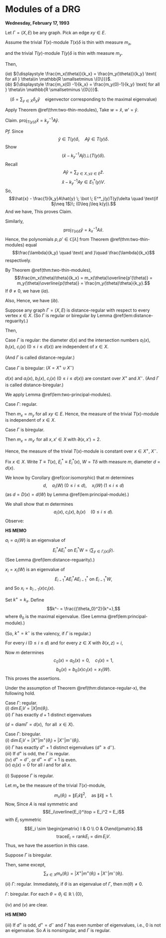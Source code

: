 # Modules of a DRG {#lec13}
**Wednesday, February 17, 1993**

:::{.lemma #two-principal-modules}
Let $\Gamma = (X, E)$ be any graph. Pick an edge $xy\in E$. 

Assume the trivial $T(x)$-module $T(x)\delta$ is thin with measure $m_x$,

and the trivial $T(y)$-module $T(y)\delta$ is thin with measure $m_y$.

Then,

| $(ia)$ ${\displaystyle \frac{m_x(\theta)}{k_x} = \frac{m_y(\theta)}{k_y} \text{ for all } \theta\in \mathbb{R \smallsetminus \{0\}}}$.

| $(ib)$ ${\displaystyle \frac{m_x(0) -1}{k_x} = \frac{m_y(0)-1}{k_y} \text{ for all } \theta\in \mathbb{R \smallsetminus \{0\}}}$.

$$(\delta = \sum_{y\in X}\delta_y \hat{y} \quad \text{eigenvector corresponding to the maximal eigenvalue})$$
:::


:::{.proof}
Apply Theorem \@ref(thm:two-thin-modules),
\begin{align}
W & = T(x)\delta \quad r = 0, \quad d = d(x)\\
W' & = T(y)\delta \quad r' = 0, \quad d' = d(y).
\end{align}
Take $w = \hat{x}$, $w' = \hat{y}$.

Claim. $\mathrm{proj}_{T(y)\delta}\hat{x} = k^{-1}_yA\hat{y}$.

_Pf._
Since 
$$\hat{y}\in T(y)\delta, \quad A\hat{y}\in T(y)\delta.$$
Show 
$$(\hat{x} - {k_y}^{-1} A\hat{y}) \bot (T(y)\delta).$$
Recall 
$$A\hat{y} = \sum_{z\in X, yz\in E}\hat{z}.$$
$$\hat{x} - {k_y}^{-1}Ay \in E^*_1(y)V.$$
So, 
$$\hat{x} - \frac{1}{k_y}A\hat{y} \; \bot \; E^*_j(y)T(y)\delta \quad \text{if $j\neq 1$}\; (0\leq j\leq k(y)).$$
And we have,
\begin{align}
\left\langle \hat{x} - \frac{1}{k_y}A\hat{y}, A\hat{y}\right\rangle
& = \left\langle \hat{x}, \sum_{z\in X, yz\in E}\hat{z}\right\rangle - \frac{1}{k_y}\left\|\sum_{z\in X, yz\in E}\hat{z}\right\|^2\\
& =  1 - 1\\
& = 0
\end{align}
This proves Claim.

Similarly, 
$$\mathrm{proj}_{T(x)\delta}\hat{y} = {k_x}^{-1}A\hat{x}.$$
Hence, the polynomials $p, p'\in \mathbb{C}[\lambda]$ from Theorem \@ref(thm:two-thin-modules) equal
$$\frac{\lambda}{k_y} \quad \text{ and }\quad \frac{\lambda}{k_x}$$
respectively.

By Theorem \@ref(thm:two-thin-modules), 
$$\frac{m_x(\theta)\theta}{k_x} = m_x(\theta)\overline{p'(\theta)} = m_y(\theta)\overline{p(\theta)} = \frac{m_y(\theta)\theta}{k_y}.$$
If $\theta\neq 0$, we have $(ia)$.

Also, 
\begin{align}
\frac{1-m_x(0)}{k_x} & = \left(\sum_{\theta\in \mathbb{R}\setminus \{0\}}m_x(0)\right)\frac{1}{k_x} && \text{by $(ia)$}\\
& = \left(\sum_{\theta\in \mathbb{R}\setminus \{0\}}m_y(0)\right)\frac{1}{k_y}\\
& = \frac{1 - m_y(0)}{k_y}
\end{align}
Hence, we have $(ib)$.
:::


:::{.theorem #distance-regular-x}
Suppose any graph $\Gamma = (X, E)$ is distance-regular with respect to every vertex $x\in X$.
(So $\Gamma$ is regular or biregular by Lemma \@ref(lem:distance-reguarity).)

Then,

| Case $\Gamma$ is regular: the diameter $d(x)$ and the intersection numbers $a_i(x)$, $b_i(x)$, $c_i(x)$ $(0\leq i\leq d(x))$ are independent of $x\in X$.
(And $\Gamma$ is called distance-regular.)

| Case $\Gamma$ is biregular: $(X = X^+\cup X^-)$
$d(x)$ and $a_i(x)$, $b_i(x)$, $c_i(x)$ $(0\leq i\leq d(x))$ are constant over $X^+$ and $X^-$. 
(And $\Gamma$ is called distance-biregular.)
:::

:::{.proof}
We apply Lemma \@ref(lem:two-principal-modules).

| Case $\Gamma$: regular.

Then $m_x = m_y$ for all $xy\in E$. Hence, the measure of the trivial $T(x)$-module is independent of $x\in X$.

| Case $\Gamma$ is biregular.

Then $m_x = m_{x'}$ for all $x, x'\in X$ with $\partial(x,x') = 2$. 

Hence, the measure of the trivial $T(x)$-module is constant over $x\in X^+$, $X^-$.

Fix $x\in X$. Write $T\equiv T(x)$, $E^*_i \equiv E^*_i(x)$, $W = T\delta$ with measure $m$, diameter $d = d(x)$.

We know by Corollary \@ref(cor:isomorphic) that $m$ determines 
$$d, \quad a_i(W) \; (0\leq i\leq d), \quad x_i(W) \; (1\leq i\leq d)$$
(as $d = D(x) = d(W)$ by Lemma \@ref(lem:principal-module).)

We shall show that $m$ determines
$$a_i(x), \;  c_i(x), \; b_i(x) \quad (0\leq i\leq d).$$
Observe: 
\begin{align}
a_i(W) & = a_i(x) \quad (0\leq i\leq d)\\
x_i(W) & = b_{i-1}(x)c_i(x) \quad (1\leq i\leq d)
\end{align}

:::{.hs}
**HS MEMO**

$a_i = a_i(W)$ is an eigenvalue of 
$$E^*_iAE^*_i \text{ on } E^*_iW = \langle \sum_{y\in \Gamma_i(x)}\hat{y}\rangle. $$
(See Lemma \@ref(lem:distance-reguarity).)

$x_i = x_i(W)$ is an eigenvalue of 
$$E^*_{i-1}AE^*_iAE^*_{i-1} \text{ on } E^*_{i-1}W,$$
and
\begin{align}
A\sum_{y\in X,\partial(x,y)}\hat{y} & = b_{i-1}(x)\sum_{y\in X, \partial(x,y)=i-1}\hat{y} \\
& \quad + a_i(x)\sum_{y\in X, \partial(x,y)=i}\hat{y} \\
& \quad + c_{i+1}(x)\sum_{y\in X, \partial(x,y)=i+1}\hat{y}
\end{align}
So $x_i = b_{i-1}(x)c_i(x)$.
:::

Set $k^+ = k_x$. Define
$$k^- = \frac{{\theta_0}^2}{k^+},$$
where $\theta_0$ is the maximal eigenvalue. (See Lemma \@ref(lem:principal-module).)

(So, $k^+ = k^-$ is the valency, if $\Gamma$ is regular.)

For every $i \; (0\leq i\leq d)$ and for every $z\in X$ with $\partial(x,z) = i$,
\begin{align}
k_z & = c_i(x) + a_i(x) + b_i(x)\\
& = \begin{cases} k^+ & \text{if $i$ is even,}\\
k^- & \text{ if $i$ is odd.}
\end{cases}
\end{align}

Now $m$ determines 
$$c_0(x) = a_0(x) = 0,\quad c_1(x) = 1,$$
$$b_0(x) = b_0(x)c_1(x) = x_1(W).$$
\begin{align}
k^+ & = b_0(x)\\
k^- & = {\theta_0}^2/k^+\\
c_i(x) & = x_i(W)/b_{i-1}(x) \quad (1\leq i\leq d)\\
b_i(x) & = \begin{cases} k^+ - a_i(x) - c_i(x) \quad \text{$i$; even,}\\
k^--a_i(x)-c_i(x) \quad \text{$i$: odd}.
\end{cases}
\end{align}
This proves the assertions.
:::

:::{.proposition #dim-diameter}
Under the assumption of Theorem \@ref(thm:distance-regular-x), the following hold.

| Case $\Gamma$: regular.

| $(i)$ $\dim E_iV = |X|m(\theta_i)$.
| $(ii)$ $\Gamma$ has exactly $d+1$ distinct eigenvalues 
($d = \mathrm{diam}\Gamma = d(x), \; \text{ for all }\; x\in X$).

| Case $\Gamma$: biregular.

| $(i)$ $\dim E_iV = |X^+| m^+(\theta_i) + |X^-|m^-(\theta_i)$.
| $(ii)$ $\Gamma$ has exactly $d^++1$ distinct eigenvalues $(d^+\geq d^-)$.
| $(iii)$ If $d^+$ is odd, the $\Gamma$ is regular.
| $(iv)$ $d^+ = d^-$, or $d^+ = d^-+1$ is even.
| $(v)$ $a_i(x) = 0$ for all $i$ and for all $x$.
:::

:::{.proof}
$(i)$ Suppose $\Gamma$ is regular. 

Let $m_x$ be the measure of the trivial $T(x)$-module, 
$$m_x(\theta_i) = \|E_i\hat{x}\|^2, \quad \text{as}\; \|\hat{x}\| = 1.$$
Now,
\begin{align}
|X|m_x(\theta_i) & = \sum_{x\in X}m_x(\theta_i)\\
& = \sum_{x\in X}\|E_i\hat{x}\|^2\\
& = \sum_{y,z\in X}|(E_i)_{yz}|^2\\
& = \mathrm{trace} E_i\overline{E_i}^\top.
\end{align}
Since $A$ is real symmetric and 
$$E_i\overline{E_i}^\top = E_i^2 = E_i$$
with $E_i$ symmetric
$$E_i \sim \begin{pmatrix} I & O \\ O & O\end{pmatrix}.$$
$$\mathrm{trace} E_i = \mathrm{rank} E_i = \dim E_iV.$$
Thus, we have the assertion in this case.

Suppose $\Gamma$ is biregular.

Then, same except,
$$\sum_{x\in X} m_x(\theta_i) = |X^+|m^+(\theta_i) + |X^-|m^-(\theta_i).$$


$(ii)$ 
$\Gamma$: regular. Immediately, if $\theta$ is an eigenvalue of $\Gamma$, then $m(\theta) \neq 0$.

$\Gamma$: biregular. For each $\theta = \theta_i \in \mathbb{R}\setminus\{0\}$,
\begin{align}
m^-(\theta) \neq 0 &\Leftrightarrow m^+(\theta) \neq 0\\
& \Leftrightarrow \theta \; \text{ is an eigenvalue of $\Gamma$}\\
& \quad\quad \left(\frac{m^+(\theta)}{k^+} = \frac{m^-(\theta)}{k^-} \right)
\end{align}

$(iv)$ and $(v)$ are clear.

:::{.hs}
**HS MEMO**

$(iii)$ If $d^+$ is odd, $d^+ = d^-$ and $\Gamma$ has even number of eigenvalues, i.e., $0$ is not an eigenvalue.
So $A$ is nonsingular, and $\Gamma$ is regular.
:::

:::
